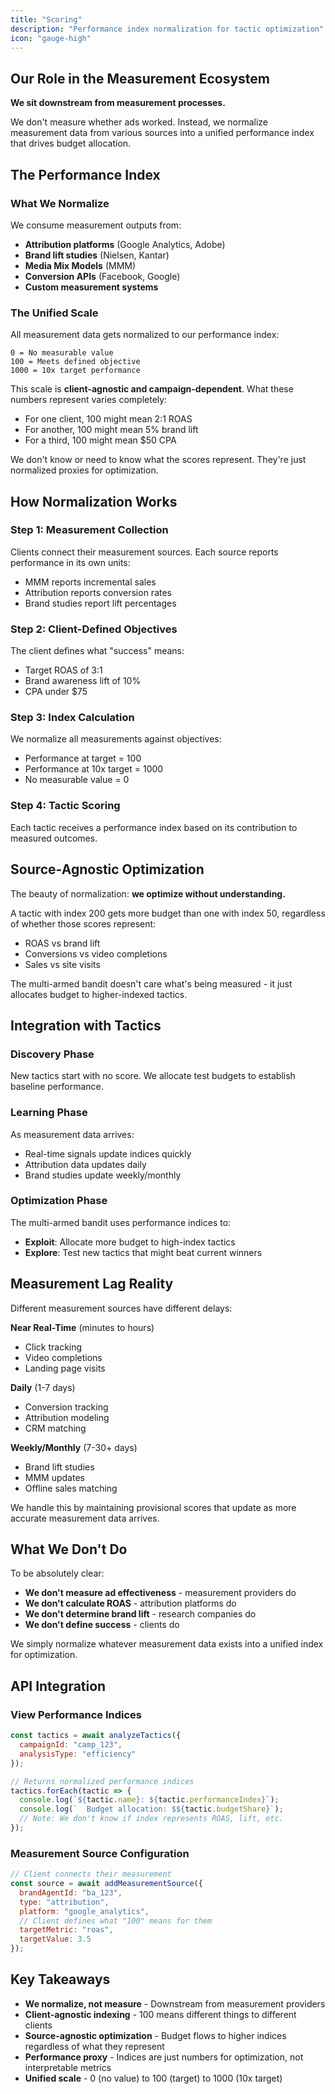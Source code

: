 ```yaml
---
title: "Scoring"
description: "Performance index normalization for tactic optimization"
icon: "gauge-high"
---
```


## Our Role in the Measurement Ecosystem

**We sit downstream from measurement processes.**

We don't measure whether ads worked. Instead, we normalize measurement data from various sources into a unified performance index that drives budget allocation.

## The Performance Index

### What We Normalize

We consume measurement outputs from:
- **Attribution platforms** (Google Analytics, Adobe)
- **Brand lift studies** (Nielsen, Kantar)
- **Media Mix Models** (MMM)
- **Conversion APIs** (Facebook, Google)
- **Custom measurement systems**

### The Unified Scale

All measurement data gets normalized to our performance index:

```
0 = No measurable value
100 = Meets defined objective
1000 = 10x target performance
```

This scale is **client-agnostic and campaign-dependent**. What these numbers represent varies completely:
- For one client, 100 might mean 2:1 ROAS
- For another, 100 might mean 5% brand lift
- For a third, 100 might mean $50 CPA

We don't know or need to know what the scores represent. They're just normalized proxies for optimization.

## How Normalization Works

### Step 1: Measurement Collection
Clients connect their measurement sources. Each source reports performance in its own units:
- MMM reports incremental sales
- Attribution reports conversion rates
- Brand studies report lift percentages

### Step 2: Client-Defined Objectives
The client defines what "success" means:
- Target ROAS of 3:1
- Brand awareness lift of 10%
- CPA under $75

### Step 3: Index Calculation
We normalize all measurements against objectives:
- Performance at target = 100
- Performance at 10x target = 1000
- No measurable value = 0

### Step 4: Tactic Scoring
Each tactic receives a performance index based on its contribution to measured outcomes.

## Source-Agnostic Optimization

The beauty of normalization: **we optimize without understanding.**

A tactic with index 200 gets more budget than one with index 50, regardless of whether those scores represent:
- ROAS vs brand lift
- Conversions vs video completions
- Sales vs site visits

The multi-armed bandit doesn't care what's being measured - it just allocates budget to higher-indexed tactics.

## Integration with Tactics

### Discovery Phase
New tactics start with no score. We allocate test budgets to establish baseline performance.

### Learning Phase
As measurement data arrives:
- Real-time signals update indices quickly
- Attribution data updates daily
- Brand studies update weekly/monthly

### Optimization Phase
The multi-armed bandit uses performance indices to:
- **Exploit**: Allocate more budget to high-index tactics
- **Explore**: Test new tactics that might beat current winners

## Measurement Lag Reality

Different measurement sources have different delays:

**Near Real-Time** (minutes to hours)
- Click tracking
- Video completions
- Landing page visits

**Daily** (1-7 days)
- Conversion tracking
- Attribution modeling
- CRM matching

**Weekly/Monthly** (7-30+ days)
- Brand lift studies
- MMM updates
- Offline sales matching

We handle this by maintaining provisional scores that update as more accurate measurement data arrives.

## What We Don't Do

To be absolutely clear:

- **We don't measure ad effectiveness** - measurement providers do
- **We don't calculate ROAS** - attribution platforms do
- **We don't determine brand lift** - research companies do
- **We don't define success** - clients do

We simply normalize whatever measurement data exists into a unified index for optimization.

## API Integration

### View Performance Indices

```javascript
const tactics = await analyzeTactics({
  campaignId: "camp_123",
  analysisType: "efficiency"
});

// Returns normalized performance indices
tactics.forEach(tactic => {
  console.log(`${tactic.name}: ${tactic.performanceIndex}`);
  console.log(`  Budget allocation: $${tactic.budgetShare}`);
  // Note: We don't know if index represents ROAS, lift, etc.
});
```

### Measurement Source Configuration

```javascript
// Client connects their measurement
const source = await addMeasurementSource({
  brandAgentId: "ba_123",
  type: "attribution",
  platform: "google_analytics",
  // Client defines what "100" means for them
  targetMetric: "roas",
  targetValue: 3.5
});
```

## Key Takeaways

- **We normalize, not measure** - Downstream from measurement providers
- **Client-agnostic indexing** - 100 means different things to different clients
- **Source-agnostic optimization** - Budget flows to higher indices regardless of what they represent
- **Performance proxy** - Indices are just numbers for optimization, not interpretable metrics
- **Unified scale** - 0 (no value) to 100 (target) to 1000 (10x target)